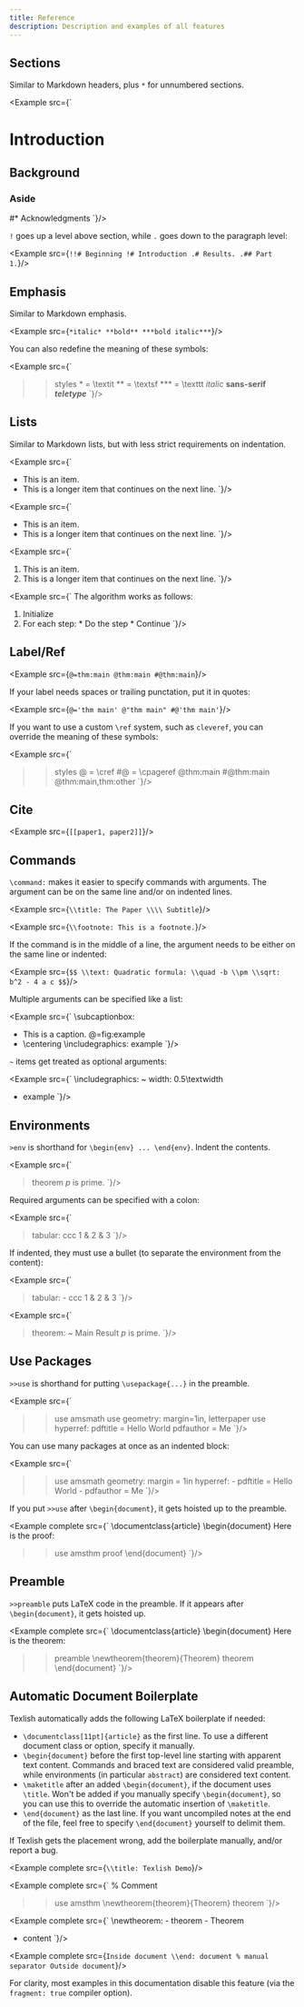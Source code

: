 ```yaml
---
title: Reference
description: Description and examples of all features
---
```


## Sections

Similar to Markdown headers, plus `*` for unnumbered sections.

<Example src={`
  # Introduction
  ## Background
  ### Aside
  #* Acknowledgments
`}/>

`!` goes up a level above section, while `.` goes down to the paragraph level:

<Example src={`
  !!# Beginning
  !# Introduction
  .# Results.
  .## Part 1.
`}/>

## Emphasis

Similar to Markdown emphasis.

<Example src={`
  *italic*
  **bold**
  ***bold italic***
`}/>

You can also redefine the meaning of these symbols:

<Example src={`
  >>styles
    * = \\textit
    ** = \\textsf
    *** = \\texttt
  *italic*
  **sans-serif**
  ***teletype***
`}/>

## Lists

Similar to Markdown lists, but with less strict requirements on indentation.

<Example src={`
  - This is an item.
  - This is a longer item that
    continues on the next line.
`}/>

<Example src={`
  * This is an item.
  * This is a longer item that
    continues on the next line.
`}/>

<Example src={`
  1. This is an item.
  2. This is a longer item that
    continues on the next line.
`}/>

<Example src={`
  The algorithm works as follows:
  1. Initialize
  2. For each step:
    * Do the step
    * Continue
`}/>

## Label/Ref

<Example src={`
  @=thm:main
  @thm:main
  #@thm:main
`}/>

If your label needs spaces or trailing punctation, put it in quotes:

<Example src={`
  @='thm main'
  @"thm main"
  #@'thm main'
`}/>

If you want to use a custom `\ref` system, such as `cleveref`, you can
override the meaning of these symbols:

<Example src={`
  >>styles
    @ = \\cref
    #@ = \\cpageref
  @thm:main
  #@thm:main
  @thm:main,thm:other
`}/>


## Cite

<Example src={`
  [[paper1, paper2]]
`}/>

## Commands

`\command:` makes it easier to specify commands with arguments.
The argument can be on the same line and/or on indented lines.

<Example src={`
  \\title: The Paper \\\\
    Subtitle
`}/>

<Example src={`
  \\footnote:
    This is a footnote.
`}/>

If the command is in the middle of a line, the argument needs to be
either on the same line or indented:

<Example src={`
  $$
    \\text: Quadratic formula:
    \\quad
    -b \\pm \\sqrt:
      b^2 - 4 a c
  $$
`}/>

Multiple arguments can be specified like a list:

<Example src={`
  \\subcaptionbox:
  - This is a caption.
    @=fig:example
  - \\centering
    \\includegraphics: example
`}/>

`~` items get treated as optional arguments:

<Example src={`
  \\includegraphics:
  ~ width: 0.5\\textwidth
  - example
`}/>

## Environments

`>env` is shorthand for `\begin{env} ... \end{env}`.
Indent the contents.

<Example src={`
  > theorem
    $p$ is prime.
`}/>

Required arguments can be specified with a colon:

<Example src={`
  > tabular: ccc
    1 & 2 & 3
`}/>

If indented, they must use a bullet (to separate the environment
from the content):

<Example src={`
  > tabular:
    - ccc
    1 & 2 & 3
`}/>

<Example src={`
  > theorem:
    ~ Main Result
    $p$ is prime.
`}/>

## Use Packages

`>>use` is shorthand for putting `\usepackage{...}` in the preamble.

<Example src={`
  >>use amsmath
  >>use geometry: margin=1in, letterpaper
  >>use hyperref:
    pdftitle = Hello World
    pdfauthor = Me
`}/>

You can use many packages at once as an indented block:

<Example src={`
  >>use
    amsmath
    geometry: margin = 1in
    hyperref:
      - pdftitle = Hello World
      - pdfauthor = Me
`}/>

If you put `>>use` after `\begin{document}`, it gets hoisted up to the preamble.

<Example complete src={`
  \\documentclass{article}
  \\begin{document}
  Here is the proof:
  >>use amsthm
  > proof
  \\end{document}
`}/>

## Preamble

`>>preamble` puts LaTeX code in the preamble.
If it appears after `\begin{document}`, it gets hoisted up.

<Example complete src={`
  \\documentclass{article}
  \\begin{document}
  Here is the theorem:
  >>preamble \\newtheorem{theorem}{Theorem}
  >theorem
  \\end{document}
`}/>

## Automatic Document Boilerplate

Texlish automatically adds the following LaTeX boilerplate if needed:

* `\documentclass[11pt]{article}` as the first line.
  To use a different document class or option, specify it manually.
* `\begin{document}` before the first top-level line
  starting with apparent text content.
  Commands and braced text are considered valid preamble,
  while environments (in particular `abstract`) are considered text content.
* `\maketitle` after an added `\begin{document}`, if the document uses `\title`.
  Won't be added if you manually specify `\begin{document}`,
  so you can use this to override the automatic insertion of `\maketitle`.
* `\end{document}` as the last line.
  If you want uncompiled notes at the end of the file,
  feel free to specify `\end{document}` yourself to delimit them.

If Texlish gets the placement wrong, add the boilerplate manually,
and/or report a bug.

<Example complete src={`
  \\title: Texlish Demo
`}/>

<Example complete src={`
  % Comment
  >>use amsthm
  \\newtheorem{theorem}{Theorem}
  > theorem
`}/>

<Example complete src={`
  \\newtheorem:
    - theorem
    - Theorem
  - content
`}/>

<Example complete src={`
  Inside document
  \\end: document % manual separator
  Outside document
`}/>

For clarity, most examples in this documentation disable this feature
(via the `fragment: true` compiler option).
